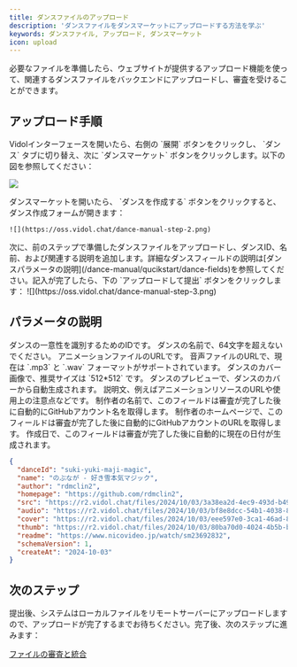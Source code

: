 ```yaml
---
title: ダンスファイルのアップロード
description: 'ダンスファイルをダンスマーケットにアップロードする方法を学ぶ'
keywords: ダンスファイル, アップロード, ダンスマーケット
icon: upload
---
```


必要なファイルを準備したら、ウェブサイトが提供するアップロード機能を使って、関連するダンスファイルをバックエンドにアップロードし、審査を受けることができます。

## アップロード手順

<Steps>
  <Step title="ダンスインターフェースを開く">
   Vidolインターフェースを開いたら、右側の `展開` ボタンをクリックし、 `ダンス` タブに切り替え、次に `ダンスマーケット` ボタンをクリックします。以下の図を参照してください：

![](https://oss.vidol.chat/dance-manual-step-1.png)

  </Step>
  <Step title="ダンスを作成するをクリック">
   ダンスマーケットを開いたら、 `ダンスを作成する` ボタンをクリックすると、ダンス作成フォームが開きます：

```
![](https://oss.vidol.chat/dance-manual-step-2.png)
```

  </Step>
  <Step title="ダンスフォームに記入する">
    次に、前のステップで準備したダンスファイルをアップロードし、ダンスID、名前、および関連する説明を追加します。詳細なダンスフィールドの説明は[ダンスパラメータの説明](/dance-manual/qucikstart/dance-fields)を参照してください。記入が完了したら、下の `アップロードして提出` ボタンをクリックします：
   ![](https://oss.vidol.chat/dance-manual-step-3.png)
  </Step>
</Steps>

## パラメータの説明

<ParamField path="danceId" type="string" required>
  ダンスの一意性を識別するためのIDです。
</ParamField>

<ParamField path="name" type="string" required>
  ダンスの名前で、64文字を超えないでください。
</ParamField>

<ParamField path="src" type="string" required>
  アニメーションファイルのURLです。
</ParamField>

<ParamField path="audio" type="string" required>
  音声ファイルのURLで、現在は `.mp3` と `.wav` フォーマットがサポートされています。
</ParamField>

<ParamField path="cover" type="string" required>
  ダンスのカバー画像で、推奨サイズは `512*512` です。
</ParamField>

<ParamField path="thumb" type="string" >
  ダンスのプレビューで、ダンスのカバーから自動生成されます。
</ParamField>

<ParamField path="readme" type="string" >
  説明文、例えばアニメーションリソースのURLや使用上の注意点などです。
</ParamField>

<ParamField path="author" type="string">
  制作者の名前で、このフィールドは審査が完了した後に自動的にGitHubアカウント名を取得します。
</ParamField>

<ParamField path="homepage" type="string">
  制作者のホームページで、このフィールドは審査が完了した後に自動的にGitHubアカウントのURLを取得します。
</ParamField>

<ParamField path="createAt" type="string">
  作成日で、このフィールドは審査が完了した後に自動的に現在の日付が生成されます。
</ParamField>

<RequestExample>

```json ダンスパラメータの例
{
  "danceId": "suki-yuki-maji-magic",
  "name": "のぶなが - 好き雪本気マジック",
  "author": "rdmclin2",
  "homepage": "https://github.com/rdmclin2",
  "src": "https://r2.vidol.chat/files/2024/10/03/3a38ea2d-4ec9-493d-b49f-cf346b5f72d1.vmd",
  "audio": "https://r2.vidol.chat/files/2024/10/03/bf8e8dcc-54b1-4038-820e-df97cb396ccf.mp3",
  "cover": "https://r2.vidol.chat/files/2024/10/03/eee597e0-3ca1-46ad-8a1d-93768dc63601.webp",
  "thumb": "https://r2.vidol.chat/files/2024/10/03/80ba70d0-4024-4b5b-b750-233dc145c752.webp",
  "readme": "https://www.nicovideo.jp/watch/sm23692832",
  "schemaVersion": 1,
  "createAt": "2024-10-03"
}
```

</RequestExample>

## 次のステップ

提出後、システムはローカルファイルをリモートサーバーにアップロードしますので、アップロードが完了するまでお待ちください。完了後、次のステップに進みます：

[ファイルの審査と統合](/dance-manual/qucikstart/dance-review)

